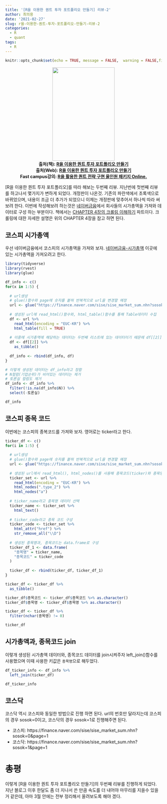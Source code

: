 ```yaml
---
title: '[R을 이용한 퀀트 투자 포트폴리오 만들기] 리뷰-2'
author: 최의용
date: '2021-02-27'
slug: r을-이용한-퀀트-투자-포트폴리오-만들기-리뷰-2
categories:
  - R
  - quant
tags:
  - R
---
```


```r
knitr::opts_chunk$set(echo = TRUE, message = FALSE,  warning = FALSE,fig.align = "center")
```

<p align="center">
<img src="/post/2021-01-09-r을-이용한-퀀트-투자-포트폴리오-만들기-리뷰-1_files/quant_2.jpg" width="200" height="300"><br>
<b>출처(책): [R을 이용한 퀀트 투자 포트폴리오 만들기](https://www.aladin.co.kr/shop/wproduct.aspx?ItemId=262577612)</b><br>
<b>출처(Web): [R을 이용한 퀀트 투자 포트폴리오 만들기](https://hyunyulhenry.github.io/quant_cookbook/)</b><br>
<b>Fast campus강의: [R을 활용한 퀀트 전략 구현 올인원 패키지 Online.](https://www.fastcampus.co.kr/data_online_fin/?utm_source=teacher&utm_medium=blog&utm_campaign=data_online_fin&utm_content=posting_2020053&utm_expid=.Zp_J6_qjR5KOvw4Ou4dwBA.0&utm_referrer=https%3A%2F%2Fhyunyulhenry.github.io%2F)</b><br>
</p>

[R을 이용한 퀀트 투자 포트폴리오]를 따라 해보는 두번째 리뷰. 지난번에 첫번째 리뷰를 하고나서 몇가지가 변하게 되었다. 개정판이 나온것. 기존의 파란색에서 초록색으로 바뀌었으며, 내용이 조금 더 추가가 되었으니 이제는 개정판에 맞추어서 하나씩 따라 써보려 한다. 이번에 작성해보려 하는것은 [네이버금융](https://finance.naver.com/sise/sise_market_sum.nhn)에서 회사들의 시가총액을 가져와 데이터로 구성 하는 부분이다. 책에서는 [CHAPTER 4장의 크롤링 이해하기](https://hyunyulhenry.github.io/quant_cookbook/%ED%81%AC%EB%A1%A4%EB%A7%81-%EC%9D%B4%ED%95%B4%ED%95%98%EA%B8%B0.html) 파트이다. 크롤링에 대한 자세한 설명은 위의 CHAPTER 4장을 참고 하면 된다.

## 코스피 시가총액

우선 네이버금융에서 코스피의 시가총액을 가져와 보자. [네이버금융-시가총액](https://finance.naver.com/sise/sise_market_sum.nhn?sosok=0&page=1) 이곳에 있는 시가총액을 가져오려고 한다.

```r
library(tidyverse)
library(rvest)
library(glue)

df_info <- c()
for(x in 1:5) {
  
  # url생성
  # glue()함수와 page에 숫자를 붙혀 반복적으로 url을 변경할 예정
  url <- glue("https://finance.naver.com/sise/sise_market_sum.nhn?sosok=0&page={x}")
  
  # 생성된 url에 read_html()함수와, html_table()함수를 통해 Table데이터 수집
  df <- url %>% 
    read_html(encoding = "EUC-KR") %>% 
    html_table(fill = TRUE)
  
  # 이중에 시가총액에 해당하는 데이터는 두번째 리스트에 있는 데이터이기 때문에 df[[2]]를 선택
  df <- df[[2]] %>% 
    as_tibble() 
  
  df_info <- rbind(df_info, df)
}

# 이렇게 생성된 데이터는 df_info라고 정함 
# N컬럼(기업순위)가 비어있는 데이터는 제거 
# 토론실 컬럼도 제거
df_info <- df_info %>% 
  filter(!is.na(df_info$N)) %>% 
  select(-토론실)

df_info 
```

## 코스피 종목 코드

이번에는 코스피의 종복코드를 가져와 보자. 영어로는 ticker라고 한다.

```r
ticker_df <- c()
for(i in 1:5) {
  
  # url생성
  # glue()함수와 page에 숫자를 붙혀 반복적으로 url을 변경할 예정
  url <- glue("https://finance.naver.com/sise/sise_market_sum.nhn?sosok=0&page={i}")
  
  # 생성된 url에서 read_html(), html_nodes()를 사용해 종목코드(ticker)와 종목명 구성
  ticker_set <- url %>% 
    read_html(encoding = "EUC-KR") %>% 
    html_nodes(".type_2") %>% 
    html_nodes("a") 
  
  # ticker_name라고 종목명 데이터 선택
  ticker_name <- ticker_set %>% 
    html_text()
  
  # ticker_code라고 종목 코드 구성
  ticker_code <- ticker_set %>% 
    html_attr("href") %>% 
    str_remove_all("\\D")
  
  # 생성된 종목명과, 종목코드는 data.frame로 구성
  ticker_df_1 <- data.frame(
    "종목명" = ticker_name,
    "종목코드" = ticker_code
  ) 
  
  ticker_df <- rbind(ticker_df, ticker_df_1)
}

ticker_df <- ticker_df %>% 
  as_tibble() 

ticker_df$종목코드 <- ticker_df$종목코드 %>% as.character()
ticker_df$종목명 <- ticker_df$종목명 %>% as.character()

ticker_df <- ticker_df %>% 
  filter(nchar(종목명) != 0)

ticker_df
```

## 시가총액과, 종목코드 join

이렇개 생성된 시가총액 데이터와, 종목코드 데이터를 join시켜주자 left_join()함수를 사용했으며 이때 사용한 키값은 `종목명`으로 해두었다.

```r
df_ticker_info <- df_info %>% 
  left_join(ticker_df) 
```

```r
df_ticker_info
```


## 코스닥

코스닥 역시 코스피와 동일한 방법으로 진행 하면 된다. url의 번호만 달라지는데 코스피의 경우 sosok=0이고, 코스닥의 경우 sosok=1로 진행해주면 된다.

- 코스피: https://finance.naver.com/sise/sise_market_sum.nhn?sosok=0&page=1
- 코스닥: https://finance.naver.com/sise/sise_market_sum.nhn?sosok=1&page=1

# 총평

이렇게 [R을 이용한 퀀트 투자 포트폴리오 만들기]의 두번째 리뷰를 진행하게 되었다. 지난 블로그 이후 한달도 좀 더 지나서 쓴 만큼 속도를 더 내어야 마무리를 지을수 있을거 같은데, 아마 3월 안에는 전부 정리해서 올려보도록 해야 겠다.